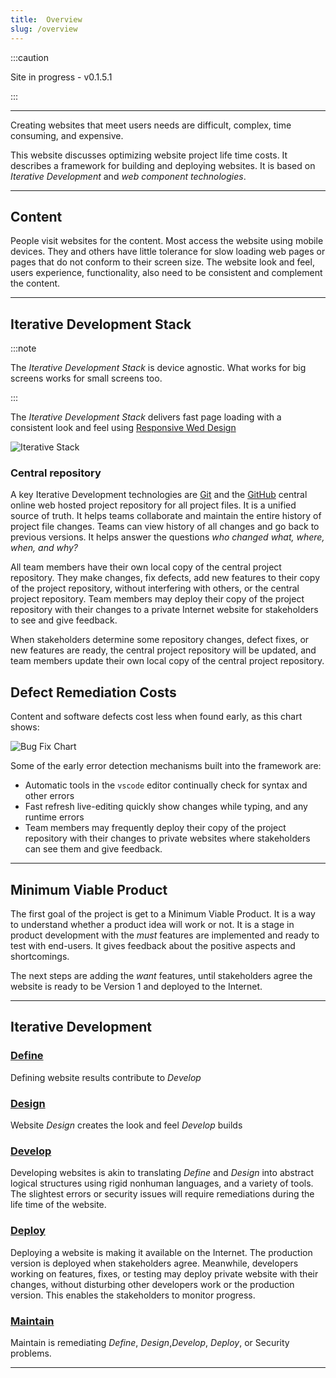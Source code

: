 ```yaml
---
title:  Overview
slug: /overview
---
```


:::caution

Site in progress - v0.1.5.1

:::

---
Creating websites that meet users needs are difficult, complex, time consuming, and expensive.


This website discusses optimizing website project life time costs.  It describes a  framework for building and deploying websites. It is based on *Iterative Development* and *web component technologies*.

---

## Content

People visit websites for the content. Most access the website using mobile devices. They and others have little tolerance for slow loading web pages or pages that do not 
conform to their screen size. The website look and feel, users experience, functionality, also need to be consistent and complement the content.

---

## Iterative Development Stack

:::note

The *Iterative Development Stack* is device agnostic. What works for  big screens works for  small screens too.

:::

The *Iterative Development Stack*  delivers fast page loading  with a consistent look and feel using [Responsive Wed Design](design/design#responsive-web-design)

![Iterative Stack](/img/IterativeDevStack.png)

### Central repository

A key Iterative Development technologies are [Git](https://git-scm.com/) and the [GitHub](https://github.com/) central online web hosted project repository for all project files. It is a unified source of truth. It helps teams collaborate and maintain the entire history of project file changes. Teams can view history of all changes and go back to previous versions. It helps answer the questions _who changed what, where, when, and why?_

All team members have their own local copy of the central project repository. They make changes, fix defects, add new features to their copy of the project repository, without interfering with others, or the central project repository. Team members may deploy their copy of the project repository with their changes to a private Internet website for stakeholders to see and give feedback.

When stakeholders determine some repository changes, defect fixes, or new features are ready, the central project repository will be updated, and team members update their own local copy of the central project repository.

<!--
Some times companies may have little interest in how their websites are constructed, as long as they have the features and functionality needed to satisfy their users. The cost of error and security remediation, may cost a magnitude or more money than creating the websites.
-->



## Defect Remediation Costs

Content and software defects cost less when found early, as this chart shows:
 
![Bug Fix Chart](/img/bugFixChart.jpg)

Some of the early error detection mechanisms built into the framework are:

- Automatic tools in the `vscode` editor  continually check for syntax and other errors 
- Fast refresh live-editing quickly show changes while typing, and any runtime errors
- Team members may frequently deploy their copy of the project repository with their changes to private websites where stakeholders can see them and give feedback.

---

## Minimum Viable Product 

 The first goal of the project is get to a Minimum Viable Product. It is a way to understand whether a product idea will work or not. It is a stage in product development with the *must* features are implemented and ready to test with end-users. It gives feedback about the positive aspects and shortcomings.
 
 The next steps are adding the *want* features, until stakeholders agree the website is ready to be Version 1 and deployed to the Internet.

---

## Iterative Development

### [Define](define/define)

Defining website results contribute to *Develop*


### [Design](design/design)

Website *Design* creates the look and feel *Develop* builds 


### [Develop](develop/develop)

Developing websites is akin to translating *Define* and *Design* into abstract logical structures using rigid nonhuman languages, and a variety of tools. The slightest errors or security issues will require remediations during the life time of the website.


### [Deploy](deploy/deploy)

Deploying a website is making it available on the Internet. The production version is deployed when stakeholders agree. Meanwhile, developers working on features, fixes, or testing may deploy private website with their changes, without disturbing other developers work or the production version. This enables the stakeholders to monitor progress.


### [Maintain](maintain/maintain)

Maintain is remediating *Define*, *Design*,*Develop*, *Deploy*, or Security problems.

---
